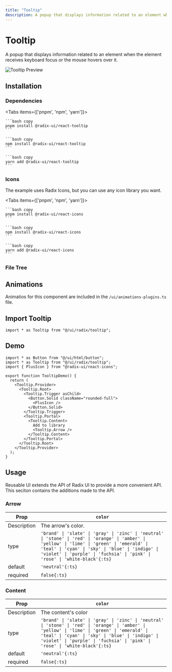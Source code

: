 ```yaml
---
title: "Tooltip"
description: A popup that displays information related to an element when the element receives keyboard focus or the mouse hovers over it.
---
```



# Tooltip

A popup that displays information related to an element when the element receives keyboard focus or the mouse hovers over it.

<RadixDocs slug="tooltip" />

![Tooltip Preview](/pro/demos/radix/tooltip.png)

## Installation

### Dependencies

<Tabs items={['pnpm', 'npm', 'yarn']}>
  <Tab>
    
    ```bash copy
    pnpm install @radix-ui/react-tooltip
    ```

  </Tab>
  <Tab>
    
    ```bash copy
    npm install @radix-ui/react-tooltip
    ```

  </Tab>
  <Tab>
    
    ```bash copy
    yarn add @radix-ui/react-tooltip
    ```

  </Tab>
</Tabs>

### Icons

The example uses Radix Icons, but you can use any icon library you want.

<Tabs items={['pnpm', 'npm', 'yarn']}>
  <Tab>
    
    ```bash copy
    pnpm install @radix-ui/react-icons
    ```

  </Tab>
  <Tab>
    
    ```bash copy
    npm install @radix-ui/react-icons
    ```

  </Tab>
  <Tab>
    
    ```bash copy
    yarn add @radix-ui/react-icons
    ```

  </Tab>
</Tabs>

### File Tree

<FileTree>
  <FileTree.Folder name="ui" defaultOpen>
    <FileTree.Folder name="radix" defaultOpen>
      <FileTree.Folder name="tooltip" defaultOpen>
        <FileTree.File name="arrow.ts" />
        <FileTree.File name="content.ts" />
        <FileTree.File name="variants.ts" />
      </FileTree.Folder>
      <FileTree.File name="tooltip.tsx" />
    </FileTree.Folder>
  </FileTree.Folder>
</FileTree>

## Animations

Animatios for this component are included in the `/ui/animations-plugins.ts` file.

## Import Tooltip

```tsx copy
import * as Tooltip from "@/ui/radix/tooltip";
```

## Demo

```tsx copy filename="@/demos/radix/tooltip.tsx"
import * as Button from "@/ui/html/button";
import * as Tooltip from "@/ui/radix/tooltip";
import { PlusIcon } from "@radix-ui/react-icons";

export function TooltipDemo() {
  return (
    <Tooltip.Provider>
      <Tooltip.Root>
        <Tooltip.Trigger asChild>
          <Button.Solid className="rounded-full">
            <PlusIcon />
          </Button.Solid>
        </Tooltip.Trigger>
        <Tooltip.Portal>
          <Tooltip.Content>
            Add to library
            <Tooltip.Arrow />
          </Tooltip.Content>
        </Tooltip.Portal>
      </Tooltip.Root>
    </Tooltip.Provider>
  );
}
```

## Usage

Reusable UI extends the API of Radix UI to provide a more convenient API. This seciton contains the additions made to the API.

### Arrow

| Prop        | `color`                                                                                                                                                                                                                                                                          |
| ----------- | -------------------------------------------------------------------------------------------------------------------------------------------------------------------------------------------------------------------------------------------------------------------------------- |
| Description | The arrow's color.                                                                                                                                                                                                                                                               |
| type        | `'brand' \| 'slate' \| 'gray' \| 'zinc' \| 'neutral' \| 'stone' \| 'red' \| 'orange' \| 'amber' \| 'yellow' \| 'lime' \| 'green' \| 'emerald' \| 'teal' \| 'cyan' \| 'sky' \| 'blue' \| 'indigo' \| 'violet' \| 'purple' \| 'fuchsia' \| 'pink' \| 'rose' \| 'white-black'{:ts}` |
| default     | `'neutral'{:ts}`                                                                                                                                                                                                                                                                 |
| required    | `false{:ts}`                                                                                                                                                                                                                                                                     |

### Content

| Prop        | `color`                                                                                                                                                                                                                                                                          |
| ----------- | -------------------------------------------------------------------------------------------------------------------------------------------------------------------------------------------------------------------------------------------------------------------------------- |
| Description | The content's color                                                                                                                                                                                                                                                              |
| type        | `'brand' \| 'slate' \| 'gray' \| 'zinc' \| 'neutral' \| 'stone' \| 'red' \| 'orange' \| 'amber' \| 'yellow' \| 'lime' \| 'green' \| 'emerald' \| 'teal' \| 'cyan' \| 'sky' \| 'blue' \| 'indigo' \| 'violet' \| 'purple' \| 'fuchsia' \| 'pink' \| 'rose' \| 'white-black'{:ts}` |
| default     | `'neutral'{:ts}`                                                                                                                                                                                                                                                                 |
| required    | `false{:ts}`                                                                                                                                                                                                                                                                     |
